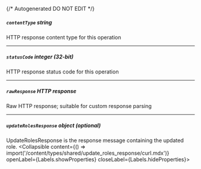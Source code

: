 {/* Autogenerated DO NOT EDIT  */}

##### `contentType` _string_
HTTP response content type for this operation

---
##### `statusCode` _integer (32-bit)_
HTTP response status code for this operation

---
##### `rawResponse` _HTTP response_
Raw HTTP response; suitable for custom response parsing

---
##### `updateRolesResponse` _object (optional)_
UpdateRolesResponse is the response message containing the updated role.
<Collapsible content={() => import('/content/types/shared/update_roles_response/curl.mdx')} openLabel={Labels.showProperties} closeLabel={Labels.hideProperties}>
</Collapsible>


